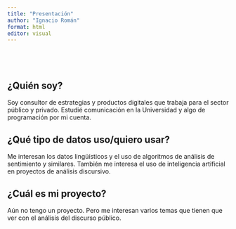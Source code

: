 ```yaml
---
title: "Presentación"
author: "Ignacio Román"
format: html
editor: visual
---
```

\
---

## ¿Quién soy?

Soy consultor de estrategias y productos digitales que trabaja para el sector público y privado. Estudié comunicación en la Universidad y algo de programación por mi cuenta.

## ¿Qué tipo de datos uso/quiero usar?

Me interesan los datos lingüísticos y el uso de algoritmos de análisis de sentimiento y similares. También me interesa el uso de inteligencia artificial en proyectos de análisis discursivo.

## ¿Cuál es mi proyecto?

Aún no tengo un proyecto. Pero me interesan varios temas que tienen que ver con el análisis del discurso público.